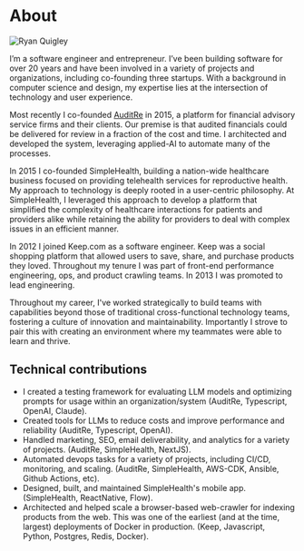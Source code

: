 # About

<Image
  src="/images/ryan-quigley.webp"
  alt="Ryan Quigley"
  className="mx-auto mb-5 mt-2 block rounded-full bg-gray-100 sm:float-right sm:mb-5 sm:ml-5"
  unoptimized
  width={160}
  height={160}
  priority
/>

I&rsquo;m a software engineer and entrepreneur. I&rsquo;ve been building software for over 20 years and have been involved in a variety of projects and organizations, including co-founding three startups. With a background in computer science and design, my expertise lies at the intersection of technology and user experience.

Most recently I co-founded [AuditRe](https://auditre.co) in 2015, a platform for financial advisory service firms and their clients. Our premise is that audited financials could be delivered for review in a fraction of the cost and time. I architected and developed the system, leveraging applied-AI to automate many of the processes.

In 2015 I co-founded SimpleHealth, building a nation-wide healthcare business focused on providing telehealth services for reproductive health. My approach to technology is deeply rooted in a user-centric philosophy. At SimpleHealth, I leveraged this approach to develop a platform that simplified the complexity of healthcare interactions for patients and providers alike while retaining the ability for providers to deal with complex issues in an efficient manner.

In 2012 I joined Keep.com as a software engineer. Keep was a social shopping platform
that allowed users to save, share, and purchase products they loved. Throughout my
tenure I was part of front-end performance engineering, ops, and product crawling
teams. In 2013 I was promoted to lead engineering.

Throughout my career, I've worked strategically to build teams with capabilities beyond those of traditional cross-functional technology teams, fostering a culture of innovation and maintainability. Importantly I strove to pair this with creating an environment where my teammates were able to learn and thrive.

## Technical contributions

- I created a testing framework for evaluating LLM models and optimizing prompts for usage within an organization/system (AuditRe, Typescript, OpenAI, Claude).
- Created tools for LLMs to reduce costs and improve performance and reliability (AuditRe, Typescript, OpenAI).
- Handled marketing, SEO, email deliverability, and analytics for a variety of projects. (AuditRe, SimpleHealth, NextJS).
- Automated devops tasks for a variety of projects, including CI/CD, monitoring, and scaling. (AuditRe, SimpleHealth, AWS-CDK, Ansible, Github Actions, etc).
- Designed, built, and maintained SimpleHealth's mobile app. (SimpleHealth, ReactNative, Flow).
- Architected and helped scale a browser-based web-crawler for indexing products from the web. This was one of the earliest (and at the time, largest) deployments of Docker in production. (Keep, Javascript, Python, Postgres, Redis, Docker).
